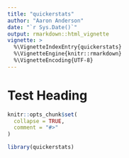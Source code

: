 ```yaml
---
title: "quickerstats"
author: "Aaron Anderson"
date: "`r Sys.Date()`"
output: rmarkdown::html_vignette
vignette: >
  %\VignetteIndexEntry{quickerstats}
  %\VignetteEngine{knitr::rmarkdown}
  %\VignetteEncoding{UTF-8}
---
```


# Test Heading

```r
knitr::opts_chunk$set(
  collapse = TRUE,
  comment = "#>"
)
```

```r
library(quickerstats)
```
